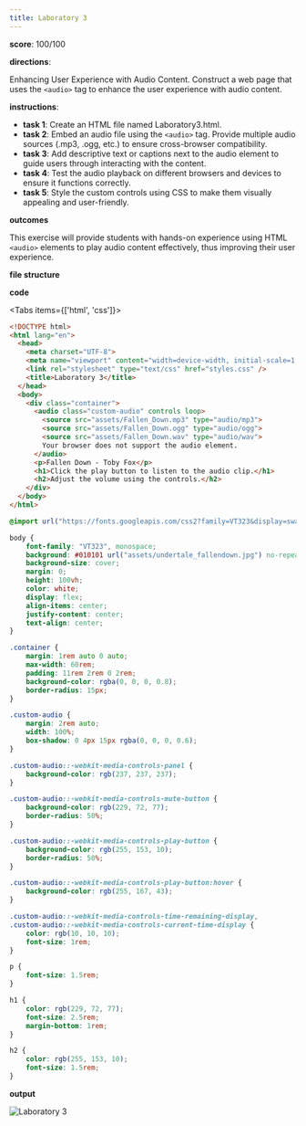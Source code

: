 ```yaml
---
title: Laboratory 3
---
```


**score**: 100/100

**directions**: 

Enhancing User Experience with Audio Content. Construct a web page that uses the `<audio>` tag to enhance the user experience with audio content.

**instructions**:
- **task 1**: Create an HTML file named Laboratory3.html.
- **task 2**: Embed an audio file using the `<audio>` tag. Provide multiple audio sources (.mp3, .ogg, etc.) to ensure cross-browser compatibility.
- **task 3**: Add descriptive text or captions next to the audio element to guide users through interacting with the content.
- **task 4**: Test the audio playback on different browsers and devices to ensure it functions correctly.
- **task 5**: Style the custom controls using CSS to make them visually appealing and user-friendly.

**outcomes**

This exercise will provide students with hands-on experience using HTML `<audio>` elements to play audio content effectively, thus improving their user experience.

**file structure**

<Files className="mt-4">
  <Folder name="root-folder" defaultOpen>
    <Folder name="assets" defaultOpen>
      <File name="Fallen_Down.mp3" />
      <File name="Fallen_Down.ogg" />
      <File name="Fallen_Down.wav" />
      <File name="undertale_fallendown.jpg" />
    </Folder>
    <File name="Laboratory3.html" />
    <File name="style.css" />
  </Folder>
</Files>

**code**

<Tabs items={['html', 'css']}>

<Tab value="html">

```html
<!DOCTYPE html>
<html lang="en">
  <head>
    <meta charset="UTF-8">
    <meta name="viewport" content="width=device-width, initial-scale=1.0">
    <link rel="stylesheet" type="text/css" href="styles.css" />
    <title>Laboratory 3</title>
  </head>
  <body>
    <div class="container">
      <audio class="custom-audio" controls loop>
        <source src="assets/Fallen_Down.mp3" type="audio/mp3">
        <source src="assets/Fallen_Down.ogg" type="audio/ogg">
        <source src="assets/Fallen_Down.wav" type="audio/wav">
        Your browser does not support the audio element.
      </audio>
      <p>Fallen Down - Toby Fox</p>
      <h1>Click the play button to listen to the audio clip.</h1>
      <h2>Adjust the volume using the controls.</h2>
    </div>
  </body>
</html>
```

</Tab>

<Tab value="css">

```css
@import url("https://fonts.googleapis.com/css2?family=VT323&display=swap");

body {
	font-family: "VT323", monospace;
	background: #010101 url("assets/undertale_fallendown.jpg") no-repeat center bottom;
	background-size: cover;
	margin: 0;
	height: 100vh;
	color: white;
	display: flex;
	align-items: center;
	justify-content: center;
	text-align: center;
}

.container {
	margin: 1rem auto 0 auto;
	max-width: 60rem;
	padding: 11rem 2rem 0 2rem;
	background-color: rgba(0, 0, 0, 0.8);
	border-radius: 15px;
}

.custom-audio {
	margin: 2rem auto;
	width: 100%;
	box-shadow: 0 4px 15px rgba(0, 0, 0, 0.6);
}

.custom-audio::-webkit-media-controls-panel {
	background-color: rgb(237, 237, 237);
}

.custom-audio::-webkit-media-controls-mute-button {
	background-color: rgb(229, 72, 77);
	border-radius: 50%;
}

.custom-audio::-webkit-media-controls-play-button {
	background-color: rgb(255, 153, 10);
	border-radius: 50%;
}

.custom-audio::-webkit-media-controls-play-button:hover {
	background-color: rgb(255, 167, 43);
}

.custom-audio::-webkit-media-controls-time-remaining-display,
.custom-audio::-webkit-media-controls-current-time-display {
	color: rgb(10, 10, 10);
	font-size: 1rem;
}

p {
	font-size: 1.5rem;
}

h1 {
	color: rgb(229, 72, 77);
	font-size: 2.5rem;
	margin-bottom: 1rem;
}

h2 {
	color: rgb(255, 153, 10);
	font-size: 1.5rem;
}
```

</Tab>

</Tabs>

**output**

<FileCard fileName="lab_exercise_3.pdf" image="/02/lab3.png" filePath="/files/lab_exercise_3.pdf" />

<Image src="/02/lab3.png" alt="Laboratory 3" width={1920} height={1079} />
